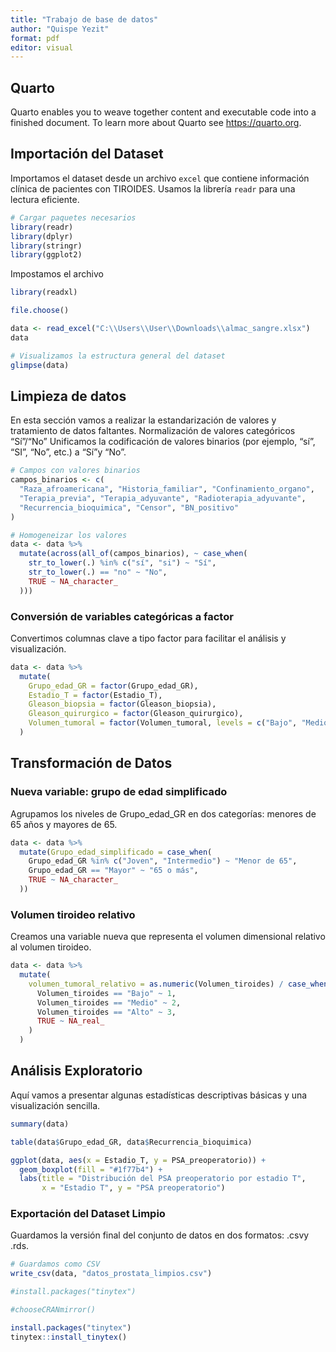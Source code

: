 ---
title: "Trabajo de base de datos"
author: "Quispe Yezit"
format: pdf
editor: visual
---

## Quarto

Quarto enables you to weave together content and executable code into a finished document. To learn more about Quarto see <https://quarto.org>.

## Importación del Dataset

Importamos el dataset desde un archivo `excel` que contiene información clínica de pacientes con TIROIDES. Usamos la librería `readr` para una lectura eficiente.

```{r}
# Cargar paquetes necesarios
library(readr)
library(dplyr)
library(stringr)
library(ggplot2)
```

Impostamos el archivo

```{r}

library(readxl)
```

```{r}
file.choose()
```

```{r}
data <- read_excel("C:\\Users\\User\\Downloads\\almac_sangre.xlsx")
data
```

```{r}
# Visualizamos la estructura general del dataset
glimpse(data)
```

## Limpieza de datos

En esta sección vamos a realizar la estandarización de valores y tratamiento de datos faltantes. Normalización de valores categóricos "Sí"/"No" Unificamos la codificación de valores binarios (por ejemplo, "sí", "SI", "No", etc.) a "Sí"y "No".

```{r}
# Campos con valores binarios
campos_binarios <- c(
  "Raza_afroamericana", "Historia_familiar", "Confinamiento_organo", 
  "Terapia_previa", "Terapia_adyuvante", "Radioterapia_adyuvante", 
  "Recurrencia_bioquimica", "Censor", "BN_positivo"
)
```

```{r}
# Homogeneizar los valores
data <- data %>%
  mutate(across(all_of(campos_binarios), ~ case_when(
    str_to_lower(.) %in% c("sí", "si") ~ "Sí",
    str_to_lower(.) == "no" ~ "No",
    TRUE ~ NA_character_
  )))
```

### Conversión de variables categóricas a factor

Convertimos columnas clave a tipo factor para facilitar el análisis y visualización.

```{r}
data <- data %>%
  mutate(
    Grupo_edad_GR = factor(Grupo_edad_GR),
    Estadio_T = factor(Estadio_T),
    Gleason_biopsia = factor(Gleason_biopsia),
    Gleason_quirurgico = factor(Gleason_quirurgico),
    Volumen_tumoral = factor(Volumen_tumoral, levels = c("Bajo", "Medio", "Alto"), ordered = TRUE)
  )
```

## Transformación de Datos

### Nueva variable: grupo de edad simplificado

Agrupamos los niveles de Grupo_edad_GR en dos categorías: menores de 65 años y mayores de 65.

```{r}
data <- data %>%
  mutate(Grupo_edad_simplificado = case_when(
    Grupo_edad_GR %in% c("Joven", "Intermedio") ~ "Menor de 65",
    Grupo_edad_GR == "Mayor" ~ "65 o más",
    TRUE ~ NA_character_
  ))
```

### Volumen tiroideo relativo

Creamos una variable nueva que representa el volumen dimensional relativo al volumen tiroideo.

```{r}
data <- data %>%
  mutate(
    volumen_tumoral_relativo = as.numeric(Volumen_tiroides) / case_when(
      Volumen_tiroides == "Bajo" ~ 1,
      Volumen_tiroides == "Medio" ~ 2,
      Volumen_tiroides == "Alto" ~ 3,
      TRUE ~ NA_real_
    )
  )
```

## Análisis Exploratorio

Aquí vamos a presentar algunas estadísticas descriptivas básicas y una visualización sencilla.

```{r}
summary(data)
```

```{r}
table(data$Grupo_edad_GR, data$Recurrencia_bioquimica)
```

```{r}
ggplot(data, aes(x = Estadio_T, y = PSA_preoperatorio)) +
  geom_boxplot(fill = "#1f77b4") +
  labs(title = "Distribución del PSA preoperatorio por estadio T",
       x = "Estadio T", y = "PSA preoperatorio")
```

### Exportación del Dataset Limpio

Guardamos la versión final del conjunto de datos en dos formatos: .csvy .rds.

```{r}
# Guardamos como CSV
write_csv(data, "datos_prostata_limpios.csv")
```

```{r}
#install.packages("tinytex")
```

```{r}
#chooseCRANmirror()
```

```{r}
install.packages("tinytex")
tinytex::install_tinytex()
```
